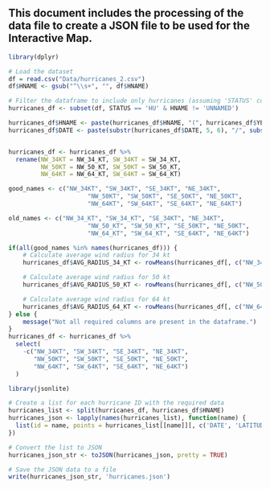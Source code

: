 ## This document includes the processing of the data file to create a JSON file to be used for the Interactive Map.

```r
library(dplyr)

# Load the dataset
df = read.csv("Data/hurricanes_2.csv")
df$HNAME <- gsub("^\\s+", "", df$HNAME)

# Filter the dataframe to include only hurricanes (assuming 'STATUS' column with 'HU' value indicates hurricanes)
hurricanes_df <- subset(df, STATUS == 'HU' & HNAME != 'UNNAMED')

hurricanes_df$HNAME <- paste(hurricanes_df$HNAME, "(", hurricanes_df$YEAR, ")", sep = "")
hurricanes_df$DATE <- paste(substr(hurricanes_df$DATE, 5, 6), "/", substr(hurricanes_df$DATE, 7, 8), "/", substr(hurricanes_df$DATE, 1, 4))


hurricanes_df <- hurricanes_df %>%
  rename(NW_34KT = NW_34_KT, SW_34KT = SW_34_KT, 
         NW_50KT = NW_50_KT, SW_50KT = SW_50_KT,
         NW_64KT = NW_64_KT, SW_64KT = SW_64_KT)

good_names <- c("NW_34KT", "SW_34KT", "SE_34KT", "NE_34KT", 
                      "NW_50KT", "SW_50KT", "SE_50KT", "NE_50KT", 
                      "NW_64KT", "SW_64KT", "SE_64KT", "NE_64KT")

old_names <- c("NW_34_KT", "SW_34_KT", "SE_34KT", "NE_34KT", 
                      "NW_50_KT", "SW_50_KT", "SE_50KT", "NE_50KT", 
                      "NW_64_KT", "SW_64_KT", "SE_64KT", "NE_64KT")

if(all(good_names %in% names(hurricanes_df))) {
    # Calculate average wind radius for 34 kt
    hurricanes_df$AVG_RADIUS_34_KT <- rowMeans(hurricanes_df[, c("NW_34KT", "SW_34KT", "SE_34KT", "NE_34KT")], na.rm = TRUE)

    # Calculate average wind radius for 50 kt
    hurricanes_df$AVG_RADIUS_50_KT <- rowMeans(hurricanes_df[, c("NW_50KT", "SW_50KT", "SE_50KT", "NE_50KT")], na.rm = TRUE)

    # Calculate average wind radius for 64 kt
    hurricanes_df$AVG_RADIUS_64_KT <- rowMeans(hurricanes_df[, c("NW_64KT", "SW_64KT", "SE_64KT", "NE_64KT")], na.rm = TRUE)
} else {
    message("Not all required columns are present in the dataframe.")
}
hurricanes_df <- hurricanes_df %>%
  select(
    -c("NW_34KT", "SW_34KT", "SE_34KT", "NE_34KT", 
       "NW_50KT", "SW_50KT", "SE_50KT", "NE_50KT", 
       "NW_64KT", "SW_64KT", "SE_64KT", "NE_64KT")
  )

```

```r
library(jsonlite)

# Create a list for each hurricane ID with the required data
hurricanes_list <- split(hurricanes_df, hurricanes_df$HNAME)
hurricanes_json <- lapply(names(hurricanes_list), function(name) {
  list(id = name, points = hurricanes_list[[name]][, c('DATE', 'LATITUDE', 'LONGITUDE', 'WINDSPEED_KT', 'AVG_RADIUS_34_KT', 'AVG_RADIUS_50_KT', 'AVG_RADIUS_64_KT')])
})

# Convert the list to JSON
hurricanes_json_str <- toJSON(hurricanes_json, pretty = TRUE)

# Save the JSON data to a file
write(hurricanes_json_str, 'hurricanes.json')
```
